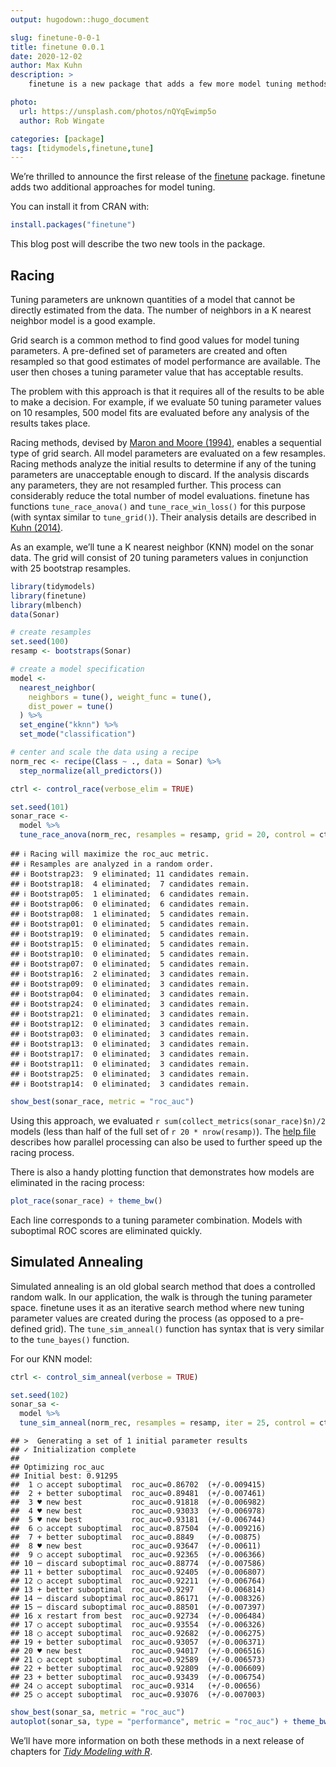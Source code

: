 ```yaml
---
output: hugodown::hugo_document

slug: finetune-0-0-1
title: finetune 0.0.1
date: 2020-12-02
author: Max Kuhn
description: >
    finetune is a new package that adds a few more model tuning methods. 

photo:
  url: https://unsplash.com/photos/nQYqEwimp5o
  author: Rob Wingate

categories: [package] 
tags: [tidymodels,finetune,tune]
---
```


<!--
TODO:
* [ ] Pick category and tags (see existing with `post_tags()`)
* [ ] Find photo & update yaml metadata
* [ ] Create `thumbnail-sq.jpg`; height and width should be equal
* [ ] Create `thumbnail-wd.jpg`; width should be >5x height
* [ ] `hugodown::use_tidy_thumbnail()`
* [ ] Add intro sentence
* [ ] `use_tidy_thanks()`
-->

We're thrilled to announce the first release of the [finetune](https://finetune.tidymodels.org/) package. finetune adds two additional approaches for model tuning.  

You can install it from CRAN with:

```r
install.packages("finetune")
```

This blog post will describe the two new tools in the package. 

## Racing

Tuning parameters are unknown quantities of a model that cannot be directly estimated from the data. The number of neighbors in a K nearest neighbor model is a good example. 

Grid search is a common method to find good values for model tuning parameters. A pre-defined set of parameters are created and often resampled so that good estimates of model performance are available. The user then choses a tuning parameter value that has acceptable results. 

The problem with this approach is that it requires all of the results to be able to make a decision. For example, if we evaluate 50 tuning parameter values on 10 resamples, 500 model fits are evaluated before any analysis of the results takes place. 

Racing methods, devised by [Maron and Moore (1994)](https://scholar.google.com/scholar?hl=en&as_sdt=0%2C7&q=Hoeffding+races%3A+Accelerating+model+selection+search+for+classification+and+function+approximation&btnG=), enables a sequential type of grid search. All model parameters are evaluated on a few resamples. Racing methods analyze the initial results to determine if any of the tuning parameters are unacceptable enough to discard. If the analysis discards any parameters, they are not resampled further. This process can considerably reduce the total number of model evaluations. finetune has functions `tune_race_anova()` and `tune_race_win_loss()` for this purpose (with syntax similar to `tune_grid()`). Their analysis details are described in [Kuhn (2014)](https://arxiv.org/abs/1405.6974).   

As an example, we'll tune a K nearest neighbor (KNN) model on the sonar data.  The grid will consist of 20 tuning parameters values in conjunction with 25 bootstrap resamples.  

```r
library(tidymodels)
library(finetune)
library(mlbench)
data(Sonar)

# create resamples
set.seed(100)
resamp <- bootstraps(Sonar)

# create a model specification
model <-
  nearest_neighbor(
    neighbors = tune(), weight_func = tune(),
    dist_power = tune()
  ) %>%
  set_engine("kknn") %>%
  set_mode("classification")

# center and scale the data using a recipe
norm_rec <- recipe(Class ~ ., data = Sonar) %>%
  step_normalize(all_predictors())

ctrl <- control_race(verbose_elim = TRUE)

set.seed(101)
sonar_race <-
  model %>%
  tune_race_anova(norm_rec, resamples = resamp, grid = 20, control = ctrl)
```
```
## ℹ Racing will maximize the roc_auc metric.
## ℹ Resamples are analyzed in a random order.
## ℹ Bootstrap23:  9 eliminated; 11 candidates remain.
## ℹ Bootstrap18:  4 eliminated;  7 candidates remain.
## ℹ Bootstrap05:  1 eliminated;  6 candidates remain.
## ℹ Bootstrap06:  0 eliminated;  6 candidates remain. 
## ℹ Bootstrap08:  1 eliminated;  5 candidates remain.
## ℹ Bootstrap01:  0 eliminated;  5 candidates remain.
## ℹ Bootstrap19:  0 eliminated;  5 candidates remain.
## ℹ Bootstrap15:  0 eliminated;  5 candidates remain.
## ℹ Bootstrap10:  0 eliminated;  5 candidates remain.
## ℹ Bootstrap07:  0 eliminated;  5 candidates remain.
## ℹ Bootstrap16:  2 eliminated;  3 candidates remain.
## ℹ Bootstrap09:  0 eliminated;  3 candidates remain.
## ℹ Bootstrap04:  0 eliminated;  3 candidates remain.
## ℹ Bootstrap24:  0 eliminated;  3 candidates remain.
## ℹ Bootstrap21:  0 eliminated;  3 candidates remain.
## ℹ Bootstrap12:  0 eliminated;  3 candidates remain.
## ℹ Bootstrap03:  0 eliminated;  3 candidates remain.
## ℹ Bootstrap13:  0 eliminated;  3 candidates remain.
## ℹ Bootstrap17:  0 eliminated;  3 candidates remain.
## ℹ Bootstrap11:  0 eliminated;  3 candidates remain.
## ℹ Bootstrap25:  0 eliminated;  3 candidates remain.
## ℹ Bootstrap14:  0 eliminated;  3 candidates remain.
```


```r
show_best(sonar_race, metric = "roc_auc")
```

Using this approach, we evaluated `r sum(collect_metrics(sonar_race)$n)/2` models (less than half of the full set of `r 20 * nrow(resamp)`). The [help file](https://finetune.tidymodels.org/reference/tune_race_anova.html#details) describes how parallel processing can also be used to further speed up the racing process. 

There is also a handy plotting function that demonstrates how models are eliminated in the racing process:

```r
plot_race(sonar_race) + theme_bw()
```

Each line corresponds to a tuning parameter combination. Models with suboptimal ROC scores are eliminated quickly. 

## Simulated Annealing

Simulated annealing is an old global search method that does a controlled random walk. In our application, the walk is through the tuning parameter space. finetune uses it as an iterative search method where new tuning parameter values are created during the process (as opposed to a pre-defined grid). The `tune_sim_anneal()` function has syntax that is very similar to the `tune_bayes()` function.

For our KNN model: 

```r
ctrl <- control_sim_anneal(verbose = TRUE)

set.seed(102)
sonar_sa <-
  model %>%
  tune_sim_anneal(norm_rec, resamples = resamp, iter = 25, control = ctrl)
```
```
## >  Generating a set of 1 initial parameter results
## ✓ Initialization complete
## 
## Optimizing roc_auc
## Initial best: 0.91295
##  1 ◯ accept suboptimal  roc_auc=0.86702	(+/-0.009415)
##  2 + better suboptimal  roc_auc=0.89481	(+/-0.007461)
##  3 ♥ new best           roc_auc=0.91818	(+/-0.006982)
##  4 ♥ new best           roc_auc=0.93033	(+/-0.006978)
##  5 ♥ new best           roc_auc=0.93181	(+/-0.006744)
##  6 ◯ accept suboptimal  roc_auc=0.87504	(+/-0.009216)
##  7 + better suboptimal  roc_auc=0.8849	(+/-0.00875)
##  8 ♥ new best           roc_auc=0.93647	(+/-0.00611)
##  9 ◯ accept suboptimal  roc_auc=0.92365	(+/-0.006366)
## 10 ─ discard suboptimal roc_auc=0.88774	(+/-0.007586)
## 11 + better suboptimal  roc_auc=0.92405	(+/-0.006807)
## 12 ◯ accept suboptimal  roc_auc=0.92211	(+/-0.006764)
## 13 + better suboptimal  roc_auc=0.9297	(+/-0.006814)
## 14 ─ discard suboptimal roc_auc=0.86171	(+/-0.008326)
## 15 ─ discard suboptimal roc_auc=0.88501	(+/-0.007397)
## 16 x restart from best  roc_auc=0.92734	(+/-0.006484)
## 17 ◯ accept suboptimal  roc_auc=0.93554	(+/-0.006326)
## 18 ◯ accept suboptimal  roc_auc=0.92682	(+/-0.006275)
## 19 + better suboptimal  roc_auc=0.93057	(+/-0.006371)
## 20 ♥ new best           roc_auc=0.94017	(+/-0.006516)
## 21 ◯ accept suboptimal  roc_auc=0.92589	(+/-0.006573)
## 22 + better suboptimal  roc_auc=0.92809	(+/-0.006609)
## 23 + better suboptimal  roc_auc=0.93439	(+/-0.006754)
## 24 ◯ accept suboptimal  roc_auc=0.9314	(+/-0.00656)
## 25 ◯ accept suboptimal  roc_auc=0.93076	(+/-0.007003)
```

```r
show_best(sonar_sa, metric = "roc_auc")
autoplot(sonar_sa, type = "performance", metric = "roc_auc") + theme_bw()
```

We'll have more information on both these methods in a next release of chapters for [_Tidy Modeling with R_](https://www.tmwr.org/). 
